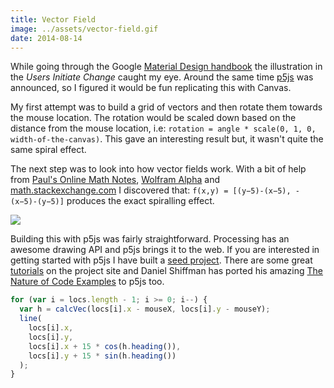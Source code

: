 ---
title: Vector Field
image: ../assets/vector-field.gif
date: 2014-08-14
---

<CodePen hash="GCulK" title="Vector Field" height="400" defaultTab="result" />

<DemoSource
  demo="http://winkervsbecks.github.io/material-vector-field"
  source="https://github.com/winkerVSbecks/material-vector-field"
/>

While going through the Google [Material Design handbook](https://static.googleusercontent.com/media/www.google.com/en//design/material-design.pdf) the illustration in the _Users Initiate Change_ caught my eye. Around the same time [p5js](http://p5js.org/reference/) was announced, so I figured it would be fun replicating this with Canvas.

My first attempt was to build a grid of vectors and then rotate them towards the mouse location. The rotation would be scaled down based on the distance from the mouse location, i.e: `rotation = angle * scale(0, 1, 0, width-of-the-canvas)`. This gave an interesting result but, it wasn't quite the same spiral effect.

The next step was to look into how vector fields work. With a bit of help from [Paul's Online Math Notes](http://tutorial.math.lamar.edu/Classes/CalcIII/VectorFields.aspx), [Wolfram Alpha](http://www.wolframalpha.com/share/clip?f=d41d8cd98f00b204e9800998ecf8427e8rdj53cf6e) and [math.stackexchange.com](http://math.stackexchange.com/questions/896356/equation-for-a-vector-field-spiraling-to-a-point) I discovered that: `f(x,y) = [(y−5)-(x−5), -(x−5)-(y−5)]` produces the exact spiralling effect.

![](../assets/vector-field.png)

Building this with p5js was fairly straightforward. Processing has an awesome drawing API and p5js brings it to the web. If you are interested in getting started with p5js I have built a [seed project](https://github.com/winkerVSbecks/p5js-seed). There are some great [tutorials](http://p5js.org/learn/) on the project site and Daniel Shiffman has ported his amazing [The Nature of Code Examples](https://github.com/shiffman/The-Nature-of-Code-Examples-p5.js) to p5js too.

```js
for (var i = locs.length - 1; i >= 0; i--) {
  var h = calcVec(locs[i].x - mouseX, locs[i].y - mouseY);
  line(
    locs[i].x,
    locs[i].y,
    locs[i].x + 15 * cos(h.heading()),
    locs[i].y + 15 * sin(h.heading())
  );
}
```
